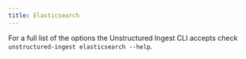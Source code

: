 ```yaml
---
title: Elasticsearch
---
```



<SharedContentElastic/>


<CodeGroup>

  <ElasticsearchSh />

  <ElasticsearchPy />

</CodeGroup>

For a full list of the options the Unstructured Ingest CLI accepts check `unstructured-ingest elasticsearch --help`.